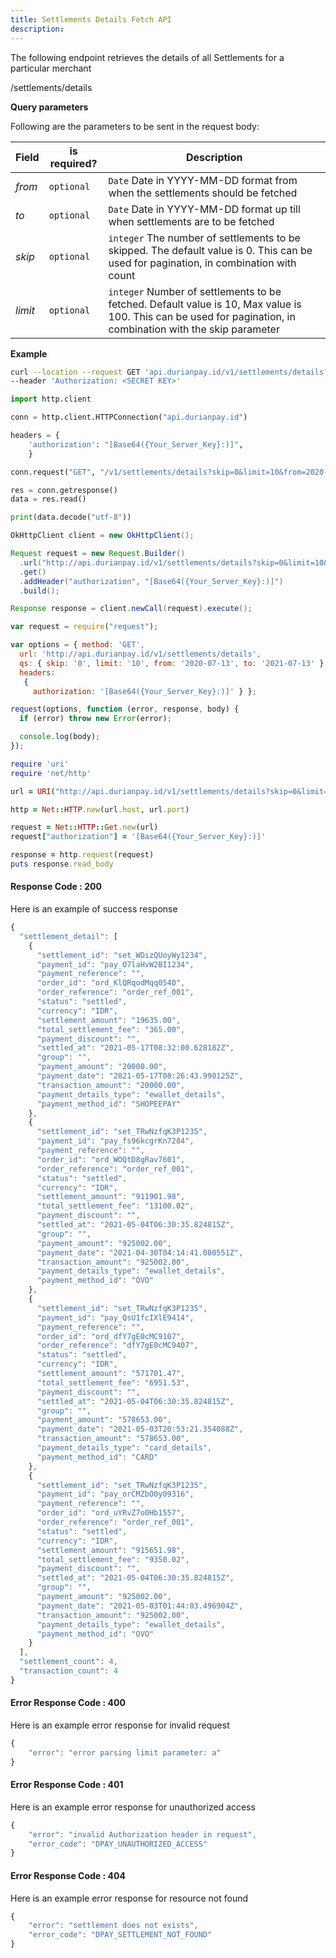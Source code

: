 ```yaml
---
title: Settlements Details Fetch API
description: 
---
```


<div class = 'right-component'></div>

<div class = 'left-side'>


The following endpoint retrieves the details of all Settlements for a particular merchant

<url get = ""><div class = "ib">/settlements/details</div></url>

</div>

<div class = 'full-side'>

<div class = 'left-side'>

**Query parameters**

Following are the parameters to be sent in the request body:

| Field |	is required? |	Description |
| ----- | -------------- | ------------ |
| _from_ |	`optional` |	`Date` Date in YYYY-MM-DD format from when the settlements should be fetched |
| _to_ |	`optional` |	`Date` Date in YYYY-MM-DD format up till when settlements are to be fetched |
| _skip_ |	`optional` |	`integer` The number of settlements to be skipped. The default value is 0. This can be used for pagination, in combination with count |
| _limit_ |	`optional` |	`integer` Number of settlements to be fetched. Default value is 10, Max value is 100. This can be used for pagination, in combination with the skip parameter |

</div>

<div class = 'right-code'>

**Example**

<MultiCodeBlock>

```bash
curl --location --request GET 'api.durianpay.id/v1/settlements/details?skip=0&limit=10&from=2020-01-10&to=2021-05-04' \
--header 'Authorization: <SECRET KEY>'
```

```python
import http.client

conn = http.client.HTTPConnection("api.durianpay.id")

headers = {
    'authorization': "[Base64({Your_Server_Key}:)]",
    }

conn.request("GET", "/v1/settlements/details?skip=0&limit=10&from=2020-07-13&to=2021-07-13", headers=headers)

res = conn.getresponse()
data = res.read()

print(data.decode("utf-8"))
```

```java
OkHttpClient client = new OkHttpClient();

Request request = new Request.Builder()
  .url("http://api.durianpay.id/v1/settlements/details?skip=0&limit=10&from=2020-07-13&to=2021-07-13")
  .get()
  .addHeader("authorization", "[Base64({Your_Server_Key}:)]")
  .build();

Response response = client.newCall(request).execute();
```

```js
var request = require("request");

var options = { method: 'GET',
  url: 'http://api.durianpay.id/v1/settlements/details',
  qs: { skip: '0', limit: '10', from: '2020-07-13', to: '2021-07-13' },
  headers: 
   { 
     authorization: '[Base64({Your_Server_Key}:)]' } };

request(options, function (error, response, body) {
  if (error) throw new Error(error);

  console.log(body);
});

```

```ruby
require 'uri'
require 'net/http'

url = URI("http://api.durianpay.id/v1/settlements/details?skip=0&limit=10&from=2020-07-13&to=2021-07-13")

http = Net::HTTP.new(url.host, url.port)

request = Net::HTTP::Get.new(url)
request["authorization"] = '[Base64({Your_Server_Key}:)]'

response = http.request(request)
puts response.read_body
```

</MultiCodeBlock>

</div>

</div>

<div class = 'right-code ml-60'>

#### Response Code : 200 
Here is an example of success response

```js
{
  "settlement_detail": [
    {
      "settlement_id": "set_WDizQUoyWy1234",
      "payment_id": "pay_O7laHvW2BI1234",
      "payment_reference": "",
      "order_id": "ord_KlQRqodMqq0540",
      "order_reference": "order_ref_001",
      "status": "settled",
      "currency": "IDR",
      "settlement_amount": "19635.00",
      "total_settlement_fee": "365.00",
      "payment_discount": "",
      "settled_at": "2021-05-17T08:32:00.628182Z",
      "group": "",
      "payment_amount": "20000.00",
      "payment_date": "2021-05-17T08:26:43.990125Z",
      "transaction_amount": "20000.00",
      "payment_details_type": "ewallet_details",
      "payment_method_id": "SHOPEEPAY"
    },
    {
      "settlement_id": "set_TRwNzfqK3P1235",
      "payment_id": "pay_fs96kcgrKn7284",
      "payment_reference": "",
      "order_id": "ord_WOQtD8gRav7601",
      "order_reference": "order_ref_001",
      "status": "settled",
      "currency": "IDR",
      "settlement_amount": "911901.98",
      "total_settlement_fee": "13100.02",
      "payment_discount": "",
      "settled_at": "2021-05-04T06:30:35.824815Z",
      "group": "",
      "payment_amount": "925002.00",
      "payment_date": "2021-04-30T04:14:41.080551Z",
      "transaction_amount": "925002.00",
      "payment_details_type": "ewallet_details",
      "payment_method_id": "OVO"
    },
    {
      "settlement_id": "set_TRwNzfqK3P1235",
      "payment_id": "pay_QsU1fcIXlE9414",
      "payment_reference": "",
      "order_id": "ord_dfY7gE0cMC9107",
      "order_reference": "dfY7gE0cMC9407",
      "status": "settled",
      "currency": "IDR",
      "settlement_amount": "571701.47",
      "total_settlement_fee": "6951.53",
      "payment_discount": "",
      "settled_at": "2021-05-04T06:30:35.824815Z",
      "group": "",
      "payment_amount": "578653.00",
      "payment_date": "2021-05-03T20:53:21.354088Z",
      "transaction_amount": "578653.00",
      "payment_details_type": "card_details",
      "payment_method_id": "CARD"
    },
    {
      "settlement_id": "set_TRwNzfqK3P1235",
      "payment_id": "pay_orCMZbO0y09316",
      "payment_reference": "",
      "order_id": "ord_uYRvZ7o0Hb1557",
      "order_reference": "order_ref_001",
      "status": "settled",
      "currency": "IDR",
      "settlement_amount": "915651.98",
      "total_settlement_fee": "9350.02",
      "payment_discount": "",
      "settled_at": "2021-05-04T06:30:35.824815Z",
      "group": "",
      "payment_amount": "925002.00",
      "payment_date": "2021-05-03T01:44:03.496904Z",
      "transaction_amount": "925002.00",
      "payment_details_type": "ewallet_details",
      "payment_method_id": "OVO"
    }
  ],
  "settlement_count": 4,
  "transaction_count": 4
}
```

#### Error Response Code : 400
Here is an example error response for invalid request

```js
{
    "error": "error parsing limit parameter: a"
}
```

#### Error Response Code : 401
Here is an example error response for unauthorized access

```js
{
    "error": "invalid Authorization header in request",
    "error_code": "DPAY_UNAUTHORIZED_ACCESS"
}
```

#### Error Response Code : 404
Here is an example error response for resource not found

```js
{
    "error": "settlement does not exists",
    "error_code": "DPAY_SETTLEMENT_NOT_FOUND"
}
```

</div>